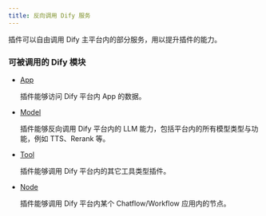 ```yaml
---
title: 反向调用 Dify 服务
---
```



插件可以自由调用 Dify 主平台内的部分服务，用以提升插件的能力。

### 可被调用的 Dify 模块

*   [App](/en/app)

    插件能够访问 Dify 平台内 App 的数据。
*   [Model](/en/model)

    插件能够反向调用 Dify 平台内的 LLM 能力，包括平台内的所有模型类型与功能，例如 TTS、Rerank 等。
*   [Tool](/en/tool)

    插件能够调用 Dify 平台内的其它工具类型插件。
*   [Node](/en/node)

    插件能够调用 Dify 平台内某个 Chatflow/Workflow 应用内的节点。